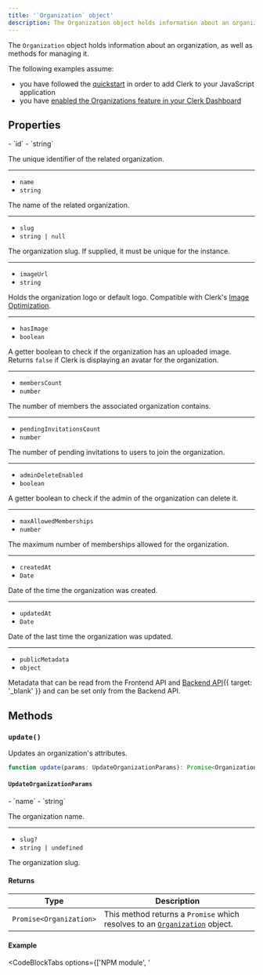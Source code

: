 ```yaml
---
title: '`Organization` object'
description: The Organization object holds information about an organization, as well as methods for managing it.
---
```


The `Organization` object holds information about an organization, as well as methods for managing it.

The following examples assume:

- you have followed the [quickstart](/docs/quickstarts/javascript) in order to add Clerk to your JavaScript application
- you have [enabled the Organizations feature in your Clerk Dashboard](/docs/organizations/overview#enable-organizations-in-your-application)

## Properties

<Properties>
  - `id`
  - `string`

  The unique identifier of the related organization.

  ---

  - `name`
  - `string`

  The name of the related organization.

  ---

  - `slug`
  - `string | null`

  The organization slug. If supplied, it must be unique for the instance.

  ---

  - `imageUrl`
  - `string`

  Holds the organization logo or default logo. Compatible with Clerk's [Image Optimization](/docs/guides/image-optimization/imageurl-image-optimization).

  ---

  - `hasImage`
  - `boolean`

  A getter boolean to check if the organization has an uploaded image. Returns `false` if Clerk is displaying an avatar for the organization.

  ---

  - `membersCount`
  - `number`

  The number of members the associated organization contains.

  ---

  - `pendingInvitationsCount`
  - `number`

  The number of pending invitations to users to join the organization.

  ---

  - `adminDeleteEnabled`
  - `boolean`

  A getter boolean to check if the admin of the organization can delete it.

  ---

  - `maxAllowedMemberships`
  - `number`

  The maximum number of memberships allowed for the organization.

  ---

  - `createdAt`
  - `Date`

  Date of the time the organization was created.

  ---

  - `updatedAt`
  - `Date`

  Date of the last time the organization was updated.

  ---

  - `publicMetadata`
  - `object`

  Metadata that can be read from the Frontend API and [Backend API](/docs/reference/backend-api){{ target: '_blank' }} and can be set only from the Backend API.
</Properties>

## Methods

### `update()`

Updates an organization's attributes.

```typescript
function update(params: UpdateOrganizationParams): Promise<Organization>
```

#### `UpdateOrganizationParams`

<Properties>
  - `name`
  - `string`

  The organization name.

  ---

  - `slug?`
  - `string | undefined`

  The organization slug.
</Properties>

#### Returns

| Type | Description |
| - | - |
| `Promise<Organization>` | This method returns a `Promise` which resolves to an [`Organization`](#organization) object. |

#### Example

<CodeBlockTabs options={['NPM module', '<script>']}>
  ```js {{ filename: 'main.js', mark: [10, 11] }}
  import { Clerk } from '@clerk/clerk-js'

  // Initialize Clerk with your Clerk publishable key
  const clerk = new Clerk('{{pub_key}}')
  await clerk.load()

  if (clerk.user) {
    // Check for an active organization
    if (clerk.organization) {
      await clerk.organization
        .update({ name: 'New Name' })
        .then((res) => console.log(res))
        .catch((error) => console.log('An error occurred:', error.errors))
    } else {
      // If there is no active organization,
      // mount Clerk's <OrganizationSwitcher />
      // to allow the user to set an organization as active
      document.getElementById('app').innerHTML = `
        <h2>Select an organization to set it as active</h2>
        <div id="org-switcher"></div>
      `

      const orgSwitcherDiv = document.getElementById('org-switcher')

      clerk.mountOrganizationSwitcher(orgSwitcherDiv)
    }
  } else {
    document.getElementById('app').innerHTML = `
      <div id="sign-in"></div>
    `

    const signInDiv = document.getElementById('sign-in')

    clerk.mountSignIn(signInDiv)
  }
  ```

  ```html {{ filename: 'index.html', mark: [19, 20] }}
  <div id="app"></div>

  <!-- Initialize Clerk with your
    Clerk Publishable key and Frontend API URL -->
  <script
    async
    crossorigin="anonymous"
    data-clerk-publishable-key="{{pub_key}}"
    src="https://{{fapi_url}}/npm/@clerk/clerk-js@latest/dist/clerk.browser.js"
    type="text/javascript"
  ></script>

  <script>
    window.addEventListener('load', async function () {
      await Clerk.load()
      if (Clerk.user) {
        // Check for an active organization
        if (Clerk.organization) {
          await Clerk.organization
            .update({ name: 'New Name' })
            .then((res) => console.log(res))
            .catch((error) => console.log('An error occurred:', error.errors))
        } else {
          // If there is no active organization,
          // mount Clerk's <OrganizationSwitcher />
          // to allow the user to set an organization as active
          document.getElementById('app').innerHTML = `
              <h2>Select an organization to set it as active</h2>
              <div id="org-switcher"></div>
            `

          const orgSwitcherDiv = document.getElementById('org-switcher')

          Clerk.mountOrganizationSwitcher(orgSwitcherDiv)
        }
      } else {
        document.getElementById('app').innerHTML = `
            <div id="sign-in"></div>
          `

        const signInDiv = document.getElementById('sign-in')

        Clerk.mountSignIn(signInDiv)
      }
    })
  </script>
  ```
</CodeBlockTabs>

### `destroy()`

Deletes the organization. Only administrators can delete an organization.

Deleting an organization will also delete all memberships and invitations. **This is not reversible.**

```typescript
function destroy(): Promise<void>
```

#### Returns

| Type | Description |
| - | - |
| `Promise<void>` | This method returns a `Promise` which doesn't resolve to any value. |

#### Example

<CodeBlockTabs options={['NPM module', '<script>']}>
  ```js {{ filename: 'main.js', mark: [10, 11] }}
  import { Clerk } from '@clerk/clerk-js'

  // Initialize Clerk with your Clerk publishable key
  const clerk = new Clerk('{{pub_key}}')
  await clerk.load()

  if (clerk.user) {
    // Check for an active organization
    if (clerk.organization) {
      await clerk.organization
        .destroy()
        .then((res) => console.log(res))
        .catch((error) => console.log('An error occurred:', error.errors))
    } else {
      // If there is no active organization,
      // mount Clerk's <OrganizationSwitcher />
      // to allow the user to set an organization as active
      document.getElementById('app').innerHTML = `
        <h2>Select an organization to set it as active</h2>
        <div id="org-switcher"></div>
      `

      const orgSwitcherDiv = document.getElementById('org-switcher')

      clerk.mountOrganizationSwitcher(orgSwitcherDiv)
    }
  } else {
    document.getElementById('app').innerHTML = `
      <div id="sign-in"></div>
    `

    const signInDiv = document.getElementById('sign-in')

    clerk.mountSignIn(signInDiv)
  }
  ```

  ```html {{ filename: 'index.html', mark: [19, 20] }}
  <div id="app"></div>

  <!-- Initialize Clerk with your
    Clerk Publishable key and Frontend API URL -->
  <script
    async
    crossorigin="anonymous"
    data-clerk-publishable-key="{{pub_key}}"
    src="https://{{fapi_url}}/npm/@clerk/clerk-js@latest/dist/clerk.browser.js"
    type="text/javascript"
  ></script>

  <script>
    window.addEventListener('load', async function () {
      await Clerk.load()
      if (Clerk.user) {
        // Check for an active organization
        if (Clerk.organization) {
          await Clerk.organization
            .destroy()
            .then((res) => console.log(res))
            .catch((error) => console.log('An error occurred:', error.errors))
        } else {
          // If there is no active organization,
          // mount Clerk's <OrganizationSwitcher />
          // to allow the user to set an organization as active
          document.getElementById('app').innerHTML = `
              <h2>Select an organization to set it as active</h2>
              <div id="org-switcher"></div>
            `

          const orgSwitcherDiv = document.getElementById('org-switcher')

          Clerk.mountOrganizationSwitcher(orgSwitcherDiv)
        }
      } else {
        document.getElementById('app').innerHTML = `
            <div id="sign-in"></div>
          `

        const signInDiv = document.getElementById('sign-in')

        Clerk.mountSignIn(signInDiv)
      }
    })
  </script>
  ```
</CodeBlockTabs>

### `setLogo()`

Sets or replaces an organization's logo. The logo must be an image and its size cannot exceed 10MB.

```typescript
function setLogo(params: SetOrganizationLogoParams): Promise<Organization>
```

#### `SetOrganizationLogoParams`

<Properties>
  - `file`
  - `File | Blob | null`

  An image file or blob which cannot exceed 10MB. Passing `null` will delete the organization's current logo.
</Properties>

#### Returns

| Type | Description |
| - | - |
| `Promise<Organization>` | This method returns a `Promise` which resolves to an [`Organization`](#organization) object. |

#### Example

<Tabs items={['NPM module', '<script>']}>
  <Tab>
    Use the following tabs to view the code necessary for each file.

    <CodeBlockTabs options={["index.html", "main.js"]}>
      ```html {{ filename: 'index.html' }}
      <!doctype html>
      <html lang="en">
        <head>
          <meta charset="UTF-8" />
          <link rel="icon" type="image/svg+xml" href="/vite.svg" />
          <meta name="viewport" content="width=device-width, initial-scale=1.0" />
          <title>Clerk + JavaScript App</title>
        </head>
        <body>
          <div id="app"></div>

          <input type="file" id="org-logo" />
          <button id="upload-logo">Upload Logo</button>

          <script type="module" src="/main.js"></script>
        </body>
      </html>
      ```

      ```js {{ filename: 'main.js', mark: [14, 15] }}
      import { Clerk } from '@clerk/clerk-js'

      // Initialize Clerk with your Clerk publishable key
      const clerk = new Clerk('{{pub_key}}')
      await clerk.load()

      if (clerk.user) {
        // Check for an active organization
        if (clerk.organization) {
          // Update the organization's logo
          document.getElementById('upload-logo').addEventListener('click', () => {
            const orgLogo = document.getElementById('org-logo').files[0]

            clerk.organization
              .setLogo({ file: orgLogo })
              .then((res) => console.log(res))
              .catch((error) => console.log('An error occurred:', error.errors))
          })
        } else {
          // If there is no active organization,
          // mount Clerk's <OrganizationSwitcher />
          // to allow the user to set an organization as active
          document.getElementById('app').innerHTML = `
            <h2>Select an organization to set it as active</h2>
            <div id="org-switcher"></div>
          `

          const orgSwitcherDiv = document.getElementById('org-switcher')

          clerk.mountOrganizationSwitcher(orgSwitcherDiv)
        }
      } else {
        document.getElementById('app').innerHTML = `
          <div id="sign-in"></div>
        `

        const signInDiv = document.getElementById('sign-in')

        clerk.mountSignIn(signInDiv)
      }
      ```
    </CodeBlockTabs>
  </Tab>

  <Tab>
    ```html {{ filename: 'index.html', mark: [27, 28] }}
    <div id="app"></div>

    <input type="file" id="org-logo" />
    <button id="upload-logo">Upload Logo</button>

    <!-- Initialize Clerk with your
    Clerk Publishable key and Frontend API URL -->
    <script
      async
      crossorigin="anonymous"
      data-clerk-publishable-key="{{pub_key}}"
      src="https://{{fapi_url}}/npm/@clerk/clerk-js@latest/dist/clerk.browser.js"
      type="text/javascript"
    ></script>

    <script>
      window.addEventListener('load', async function () {
        await Clerk.load()

        if (Clerk.user) {
          // Check for an active organization
          if (Clerk.organization) {
            // Update the organization's logo
            document.getElementById('upload-logo').addEventListener('click', () => {
              const orgLogo = document.getElementById('org-logo').files[0]

              Clerk.organization
                .setLogo({ file: orgLogo })
                .then((res) => console.log(res))
                .catch((error) => console.log('An error occurred:', error.errors))
            })
          } else {
            // If there is no active organization,
            // mount Clerk's <OrganizationSwitcher />
            // to allow the user to set an organization as active
            document.getElementById('app').innerHTML = `
                <h2>Select an organization to set it as active</h2>
                <div id="org-switcher"></div>
              `

            const orgSwitcherDiv = document.getElementById('org-switcher')

            Clerk.mountOrganizationSwitcher(orgSwitcherDiv)
          }
        } else {
          document.getElementById('app').innerHTML = `
              <div id="sign-in"></div>
            `

          const signInDiv = document.getElementById('sign-in')

          Clerk.mountSignIn(signInDiv)
        }
      })
    </script>
    ```
  </Tab>
</Tabs>

### `getRoles()`

Returns a paginated list of roles in the organization.

```ts
function getRoles(params?: GetRolesParams): Promise<ClerkPaginatedResponse<RoleResource>>
```

#### `GetRolesParams`

<Properties>
  - `initialPage?`
  - `number`

  A number that can be used to skip the first n-1 pages. For example, if `initialPage` is set to 10, it is will skip the first 9 pages and will fetch the 10th page.

  ---

  - `pageSize?`
  - `number`

  A number that indicates the maximum number of results that should be returned for a specific page.
</Properties>

#### Returns

| Type | Description |
| - | - |
| `Promise<ClerkPaginatedResponse<RoleResource>>` | This method returns a `Promise` which resolves to a [`ClerkPaginatedResponse`](/docs/references/javascript/types/clerk-paginated-response) of [`RoleResource`](#role-resource) objects. |

#### `RoleResource`

An _experimental_ interface that includes information about a user's role.

<Properties>
  - `id`
  - `string`

  The unique identifier of the role.

  ---

  - `key`
  - `string`

  The unique key of the role.

  ---

  - `name`
  - `string`

  The name of the role.

  ---

  - `description`
  - `string`

  The description of the role.

  ---

  - `permissions`
  - <code>[PermissionResource](#permission-resource)\[]</code>

  The permissions of the role.

  ---

  - `createdAt`
  - `string`

  The date and time the role was created.

  ---

  - `updatedAt`
  - `string`

  The date and time the role was last updated.
</Properties>

#### `PermissionResource`

An _experimental_ interface that includes information about a user's permission.

<Properties>
  - `id`
  - `string`

  The unique identifier of the role.

  ---

  - `key`
  - `string`

  The unique key of the role.

  ---

  - `name`
  - `string`

  The name of the role.

  ---

  - `type`
  - `'system' | 'user'`

  The type of the permission.

  ---

  - `createdAt`
  - `string`

  The date and time the role was created.

  ---

  - `updatedAt`
  - `string`

  The date and time the role was last updated.
</Properties>

#### Example

<CodeBlockTabs options={['NPM module', '<script>']}>
  ```js {{ filename: 'main.js', mark: [10, 11] }}
  import { Clerk } from '@clerk/clerk-js'

  // Initialize Clerk with your Clerk publishable key
  const clerk = new Clerk('{{pub_key}}')
  await clerk.load()

  if (clerk.user) {
    // Check for an active organization
    if (clerk.organization) {
      await clerk.organization
        .getRoles()
        .then((res) => console.log(res))
        .catch((error) => console.log('An error occurred:', error.errors))
    } else {
      // If there is no active organization,
      // mount Clerk's <OrganizationSwitcher />
      // to allow the user to set an organization as active
      document.getElementById('app').innerHTML = `
        <h2>Select an organization to set it as active</h2>
        <div id="org-switcher"></div>
      `

      const orgSwitcherDiv = document.getElementById('org-switcher')

      clerk.mountOrganizationSwitcher(orgSwitcherDiv)
    }
  } else {
    document.getElementById('app').innerHTML = `
      <div id="sign-in"></div>
    `

    const signInDiv = document.getElementById('sign-in')

    clerk.mountSignIn(signInDiv)
  }
  ```

  ```html {{ filename: 'index.html', mark: [19, 20] }}
  <div id="app"></div>

  <!-- Initialize Clerk with your
    Clerk Publishable key and Frontend API URL -->
  <script
    async
    crossorigin="anonymous"
    data-clerk-publishable-key="{{pub_key}}"
    src="https://{{fapi_url}}/npm/@clerk/clerk-js@latest/dist/clerk.browser.js"
    type="text/javascript"
  ></script>

  <script>
    window.addEventListener('load', async function () {
      await Clerk.load()
      if (Clerk.user) {
        // Check for an active organization
        if (Clerk.organization) {
          await Clerk.organization
            .getRoles()
            .then((res) => console.log(res))
            .catch((error) => console.log('An error occurred:', error.errors))
        } else {
          // If there is no active organization,
          // mount Clerk's <OrganizationSwitcher />
          // to allow the user to set an organization as active
          document.getElementById('app').innerHTML = `
              <h2>Select an organization to set it as active</h2>
              <div id="org-switcher"></div>
            `

          const orgSwitcherDiv = document.getElementById('org-switcher')

          Clerk.mountOrganizationSwitcher(orgSwitcherDiv)
        }
      } else {
        document.getElementById('app').innerHTML = `
            <div id="sign-in"></div>
          `

        const signInDiv = document.getElementById('sign-in')

        Clerk.mountSignIn(signInDiv)
      }
    })
  </script>
  ```
</CodeBlockTabs>

## Additional methods

In addition to the methods listed on this page, the `Organization` object also has the following methods:

### Members

- [`getMemberships()`](/docs/references/javascript/organization/members#get-memberships)
- [`addMember()`](/docs/references/javascript/organization/members#add-member)
- [`updateMember()`](/docs/references/javascript/organization/members#update-member)
- [`removeMember()`](/docs/references/javascript/organization/members#remove-member)

### Membership requests

- [`getMembershipRequests()`](/docs/references/javascript/organization/membership-request#get-membership-requests)

### Invitations

- [`getInvitations()`](/docs/references/javascript/organization/invitations#get-invitations)
- [`inviteMember()`](/docs/references/javascript/organization/invitations#invite-member)
- [`inviteMembers()`](/docs/references/javascript/organization/invitations#invite-members)

### Domains

- [`getDomains()`](/docs/references/javascript/organization/domains#get-domains)
- [`getDomain()`](/docs/references/javascript/organization/domains#get-domain)
- [`createDomain()`](/docs/references/javascript/organization/domains#create-domain)
